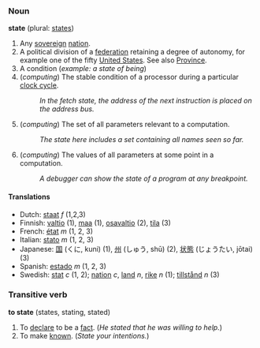 ===Noun===
'''state''' (plural: [[states]])

#Any [[sovereign]] [[nation]].
#A political division of a [[federation]] retaining a degree of autonomy, for example one of the fifty [[United States]].  See also [[Province]].
#A condition (''example: a state of being'')
# (''computing'') The stable condition of a processor during a particular [[clock cycle]].
#: ''In the fetch state, the address of the next instruction is placed on the address bus.''
# (''computing'') The set of all parameters relevant to a computation.
#: ''The state here includes a set containing all names seen so far.''
# (''computing'') The values of all parameters at some point in a computation.
#: ''A debugger can show the state of a program at any breakpoint.''

====Translations====
*Dutch: [[staat]] ''f'' (1,2,3)
*Finnish: [[valtio]] (1), [[maa]] (1), [[osavaltio]] (2), [[tila]] (3)
*French: [[état]] ''m'' (1, 2, 3)
*Italian: [[stato]] ''m'' (1, 2, 3)
*Japanese: [[国]] (くに, kuni) (1), [[州]] (しゅう, shū) (2), [[状態]] (じょうたい, jōtai) (3)
*Spanish: [[estado]] ''m'' (1, 2, 3)
*Swedish: [[stat]] ''c'' (1, 2); [[nation]] ''c'', [[land]] ''n'', [[rike]] ''n'' (1); [[tillstånd]] ''n'' (3)

===Transitive verb===
'''to state''' (states, stating, stated)

#To [[declare]] to be a [[fact]].  (''He stated that he was willing to help.'')
#To make [[known]].  (''State your intentions.'')